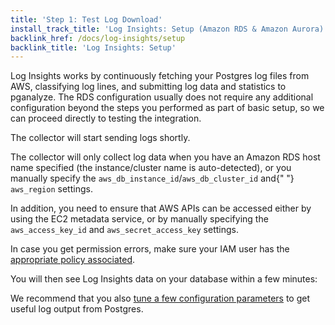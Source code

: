 ```yaml
---
title: 'Step 1: Test Log Download'
install_track_title: 'Log Insights: Setup (Amazon RDS & Amazon Aurora)'
backlink_href: /docs/log-insights/setup
backlink_title: 'Log Insights: Setup'
---
```




Log Insights works by continuously fetching your Postgres log files from AWS, classifying log
lines, and submitting log data and statistics to pganalyze. The RDS configuration usually
does not require any additional configuration beyond the steps you performed as part of basic
setup, so we can proceed directly to testing the integration.

<CollectorLogTest provider="Amazon RDS" configFromEnv={props.configFromEnv} />

The collector will start sending logs shortly.

<PublicOnly>
  <p>
    The collector will only collect log data when you have an Amazon RDS host name specified (the
    instance/cluster name is auto-detected), or you manually specify the <code>aws_db_instance_id</code>/<code>aws_db_cluster_id</code> and{" "}
    <code>aws_region</code> settings.
  </p>
  <p>
    In addition, you need to ensure that AWS APIs can be accessed either by using the EC2 metadata
    service, or by manually specifying the <code>aws_access_key_id</code> and <code>aws_secret_access_key</code>
    settings.
  </p>
</PublicOnly>

In case you get permission errors, make sure your IAM user has the [appropriate policy associated](/docs/install/amazon_rds/iam_policy).

<PublicOnly>
  <p>You will then see Log Insights data on your database within a few minutes:</p>
  <p>
    <ImgLogInsightsScreenshot />
  </p>
  <p>
    We recommend that you also <a href="https://pganalyze.com/docs/log-insights/setup/tuning-log-config-settings">tune a
    few configuration parameters</a> to get useful log output from Postgres.
  </p>
</PublicOnly>
